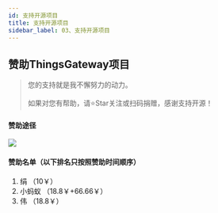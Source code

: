 ```yaml
---
id: 支持开源项目
title: 支持开源项目
sidebar_label: 03、支持开源项目
---
```


## 赞助ThingsGateway项目
> 您的支持就是我不懈努力的动力。
<br></br>如果对您有帮助，请⭐Star关注或扫码捐赠，感谢支持开源！

#### 赞助途径
![](/img/pay.png)


#### 赞助名单（以下排名只按照赞助时间顺序）

1. 绢 （10￥）
2. 小蚂蚁 （18.8￥+66.66￥）
3. 伟 （18.8￥）



